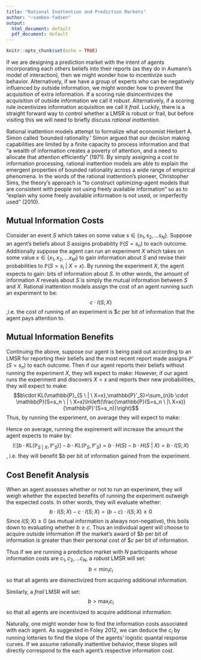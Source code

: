 ```yaml
---
title: "Rational Inattention and Prediction Markets"
author: "~sambex-fadsen"
output:
  html_document: default
  pdf_document: default
---
```


```r
knitr::opts_chunk$set(echo = TRUE)
```

If we are designing a prediction market with the intent of agents incorporating each others beliefs into their reports (as they do in Aumann's model of interaction), then we might wonder how to incentivize such behavior. Alternatively, if we have a group of experts who can be negatively influenced by outside information, we might wonder how to prevent the acquisition of extra information. If a scoring rule disincentivizes the acquisition of outside information we call it _robust_. Alternatively, if a scoring rule incentivizes information acquisition we call it _frail_.  Luckily, there is a straight forward way to control whether a LMSR is robust or frail, but before visiting this we will need to briefly discuss _rational inattention_.

Rational inattention models attempt to formalize what economist Herbert A. Simon called 'bounded rationality.' Simon argued that our decision making capabilities are limited by a finite capacity to process information and that "a wealth of information creates a poverty of attention, and a need to allocate that attention efficiently" (1971). By simply assigning a cost to information processing, rational inattention models are able to explain the emergent properties of bounded rationality across a wide range of empirical phenomena. In the words of the rational inattention's pioneer, Christopher Sims, the theory's approach is "to construct optimizing-agent models that are consistent with people not using freely available information" so as to "explain why some freely available information is not used, or imperfectly used" (2010). 

## Mutual Information Costs

Consider an event $S$ which takes on some value $s \in \{s_1,s_2,...s_N\}$. Suppose an agent's beliefs about $S$ assigns probability $\mathbb{P}(S=s_n)$ to each outcome. Additionally suppose the agent can run an experiment $X$ which takes on some value $x \in \{x_1,x_2,...x_M\}$ to gain information about $S$ and revise their probabilities to $\mathbb{P}(S=s_i \ | \ X=x)$. By running the experiment $X$, the agent expects to gain:
\begin{align*}
H(S)-H(S \ | X)=\sum_{n} P(S=s_n)\cdot \ln\left(\frac{1}{P(S=s_n)}\right)-\mathbb{E}\left[\sum_{n} P(S=s_n \ | \ X=x)\cdot \ln\left(\frac{1}{P(S=s_n \ | \ X=x)}\right)\right]=I(S;X)
\end{align*}
bits of information about $S$. In other words, the amount of information $X$ reveals about $S$ is simply the mutual information between $S$ and $X$. Rational inattention models assign the cost of an agent running such an experiment to be:
$$c\cdot I(S;X)$$
,i.e. the cost of running of an experiment is $\$c$ per bit of information that the agent pays attention to.

## Mutual Information Benefits

Continuing the above, suppose our agent is being paid out according to an LMSR for reporting their beliefs and the most recent report made assigns $\mathbb{P}'(S=s_n)$ to each outcome. Then if our agent reports their beliefs without running the experiment $X$, they will expect to make:
\begin{align*}
b\cdot KL(\mathbb{P}_S,\mathbb{P}'_S)&= \sum_{n}b\cdot\mathbb{P}(S=s_n)\ln\left(\frac{\mathbb{P}(S=s_n)}{\mathbb{P}'(S=s_n)}\right)
\\
&=\sum_{n}b\cdot\mathbb{P}(S=s_n)\ln\left(\frac{1}{\mathbb{P}'(S=s_n)}\right)-\sum_{n}b\cdot\mathbb{P}(S=s_n)\ln\left(\frac{1}{\mathbb{P}(S=s_n)}\right)
\\
&=\sum_{n}b\cdot\mathbb{P}(S=s_n)\ln\left(\frac{1}{\mathbb{P}'(S=s_n)}\right)-H(S)
\end{align*}
However, if our agent runs the experiment and discovers $X=x$ and reports their new probabilities, they will expect to make:
$$b\cdot KL(\mathbb{P}_{S \ | \ X=x},\mathbb{P}'_S)=\sum_{n}b \cdot \mathbb{P}(S=s_n \ | \ X=x)\ln\left(\frac{\mathbb{P}(S=s_n \ |\ X=x)}{\mathbb{P}'(S=s_n)}\right)$$
Thus, by running the experiment, on average they will expect to make:
\begin{align*}
\mathbb{E}\left[b\cdot KL(\mathbb{P}_{S \ | \ X},\mathbb{P}'_S)\right]&=\sum_{m} \mathbb{P}(X=x_m) \sum_{n}b \cdot \mathbb{P}(S=s_n \ | \ X=x_m)\ln\left(\frac{\mathbb{P}(S=s_n \ |\ X=x_m)}{\mathbb{P}'(S=s_n)}\right)
\\
&=\sum_{m}  \sum_{n}b \cdot \mathbb{P}(S=s_n, X=x_m)\ln\left(\frac{\mathbb{P}(S=s_n \ |\ X=x_m)}{\mathbb{P}'(S=s_n)}\right)
\\
&=\sum_{m}  \sum_{n}b \cdot \mathbb{P}(S=s_n, X=x_m)\ln\left(\frac{1}{\mathbb{P}'(S=s_n)}\right)-\sum_{m}  \sum_{n}b \cdot \mathbb{P}(S=s_n, X=x_m)\ln\left(\frac{1}{\mathbb{P}(S=s_n \ |\ X=x_m)}\right)
\\
&=  \sum_{n} \sum_{m} b \cdot \mathbb{P}(S=s_n, X=x_m)\ln\left(\frac{1}{\mathbb{P}'(S=s_n)}\right)-b\cdot H(S \ | \ X)
\\
&=\sum_{n}b \cdot \mathbb{P}(S=s_n)\ln\left(\frac{1}{\mathbb{P}'(S=s_n)}\right)-b\cdot H(S \ | \ X)
\end{align*}

Hence on average, running the expirement will increase the amount the agent expects to make by:
$$\mathbb{E}\left[b\cdot KL(\mathbb{P}_{S \ | \ X},\mathbb{P}'_S)\right]-b\cdot KL(\mathbb{P}_S,\mathbb{P}'_S)=b\cdot H(S)-b\cdot H(S \ | \ X)=b\cdot I(S;X)$$
, i.e. they will benefit $\$b$ per bit of information gained from the experiment.

## Cost Benefit Analysis
When an agent assesses whether or not to run an experiment, they will weigh whether the expected benefits of running the experiment outweigh the expected costs. In other words, they will evaluate whether:
$$b\cdot I(S;X)-c \cdot I(S;X)=(b-c)\cdot I(S;X) \geq 0$$
Since $I(S;X) \geq 0$ (as mutual information is always non-negative), this boils down to evaluating whether $b \geq c$. Thus an individual agent will choose to acquire outside information iff the market's award of $\$b$ per bit of information is greater than their personal cost of $\$c$ per bit of information.

Thus if we are running a prediction market with $N$ participants whose information costs are $c_1,c_2,...c_N$, a _robust_ LMSR will set:
$$b < \min_i c_i$$
so that all agents are disinectivized from acquiring additional information. 

Similarly, a _frail_ LMSR will set:
$$b > \max_i c_i$$
so that all agents are incentivized to acquire additional information.

Naturally, one might wonder how to find the information costs associated with each agent. As suggested in Foley 2012, we can deduce the $c_i$ by running lotteries to find the slope of the agents' logistic quantal response curves. If we assume rationally inattentive behavior, these slopes will directly correspond to the each agent's respective information cost.